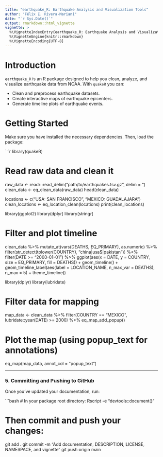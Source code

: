 ```yaml
---
title: "earthquake_R: Earthquake Analysis and Visualization Tools"
author: "Félix E. Rivera-Mariani"
date: "`r Sys.Date()`"
output: rmarkdown::html_vignette
vignette: >
  %\VignetteIndexEntry{earthquake_R: Earthquake Analysis and Visualization Tools}
  %\VignetteEngine{knitr::rmarkdown}
  %\VignetteEncoding{UTF-8}
---
```


# Introduction

`earthquake_R` is an R package designed to help you clean, analyze, and visualize earthquake data from NOAA. With `quakeR` you can:

- Clean and preprocess earthquake datasets.
- Create interactive maps of earthquake epicenters.
- Generate timeline plots of earthquake events.

# Getting Started

Make sure you have installed the necessary dependencies. Then, load the package:

```r
library(quakeR)

# Read raw data and clean it
raw_data <- readr::read_delim("path/to/earthquakes.tsv.gz", delim = "\t")
clean_data <- eq_clean_data(raw_data)
head(clean_data)

locations <- c("USA: SAN FRANCISCO", "MEXICO: GUADALAJARA")
clean_locations <- eq_location_clean(locations)
print(clean_locations)

library(ggplot2)
library(dplyr)
library(stringr)

# Filter and plot timeline
clean_data %>%
  mutate_at(vars(DEATHS, EQ_PRIMARY), as.numeric) %>%
  filter(str_detect(tolower(COUNTRY), "china|usa$|pakistan")) %>%
  filter(DATE >= "2000-01-01") %>%
  ggplot(aes(x = DATE, y = COUNTRY, size = EQ_PRIMARY, fill = DEATHS)) +
  geom_timeline() +
  geom_timeline_label(aes(label = LOCATION_NAME, n_max_var = DEATHS), n_max = 5) +
  theme_timeline()

library(dplyr)
library(lubridate)

# Filter data for mapping
map_data <- clean_data %>%
  filter(COUNTRY == "MEXICO", lubridate::year(DATE) >= 2000) %>%
  eq_map_add_popup()

# Plot the map (using popup_text for annotations)
eq_map(map_data, annot_col = "popup_text")


---

### 5. Committing and Pushing to GitHub

Once you’ve updated your documentation, run:

```bash
# In your package root directory:
Rscript -e "devtools::document()"

# Then commit and push your changes:
git add .
git commit -m "Add documentation, DESCRIPTION, LICENSE, NAMESPACE, and vignette"
git push origin main

